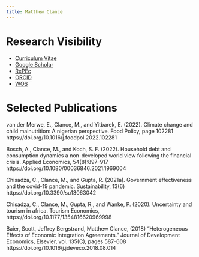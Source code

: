 ```yaml
---
title: Matthew Clance
---
```


<!-- Google tag (gtag.js) -->
<script async src="https://www.googletagmanager.com/gtag/js?id=G-FEVK27LWND"></script>
<script>
  window.dataLayer = window.dataLayer || [];
  function gtag(){dataLayer.push(arguments);}
  gtag('js', new Date());

  gtag('config', 'G-FEVK27LWND');
</script>

# Research Visibility

- [Curriculum Vitae](Clance.CV.pdf)
- [Google Scholar](https://bit.ly/3hm23Oq)
- [RePEc](https://ideas.repec.org/e/pcl147.html)
- [ORCID](https://orcid.org/0000-0002-9280-7324)
- [WOS](https://www.webofscience.com/wos/author/record/1802162)

# Selected Publications

van der Merwe, E., Clance, M., and Yitbarek, E. (2022). Climate change and child malnutrition: A nigerian perspective. Food Policy, page 102281 https://doi.org/10.1016/j.foodpol.2022.102281

Bosch, A., Clance, M., and Koch, S. F. (2022). Household debt and consumption dynamics a non-developed world view following the financial crisis. Applied Economics, 54(8):897–917 https://doi.org/10.1080/00036846.2021.1969004

Chisadza, C., Clance, M., and Gupta, R. (2021a). Government effectiveness and the covid-19 pandemic. Sustainability, 13(6) https://doi.org/10.3390/su13063042

Chisadza, C., Clance, M., Gupta, R., and Wanke, P. (2020). Uncertainty and tourism in africa. Tourism Economics, https://doi.org/10.1177/1354816620969998

Baier, Scott, Jeffrey Bergstrand, Matthew Clance, (2018) “Heterogeneous Effects of Economic Integration Agreements.” Journal of Development Economics, Elsevier, vol. 135(C), pages 587-608 https://doi.org/10.1016/j.jdeveco.2018.08.014